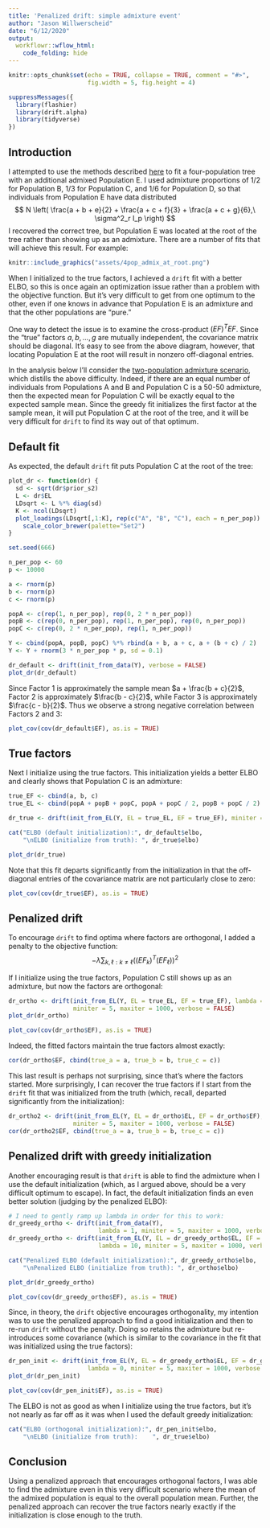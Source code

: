 ```yaml
---
title: 'Penalized drift: simple admixture event'
author: "Jason Willwerscheid"
date: "6/12/2020"
output:
  workflowr::wflow_html:
    code_folding: hide
---
```


```r
knitr::opts_chunk$set(echo = TRUE, collapse = TRUE, comment = "#>",
                      fig.width = 5, fig.height = 4)
```

```r
suppressMessages({
  library(flashier)
  library(drift.alpha)
  library(tidyverse)
})
```

## Introduction

I attempted to use the methods described [here](tree_adjust.html) to fit a four-population tree with an additional admixed Population E. I used admixture proportions of $1/2$ for Population B, $1/3$ for Population C, and $1/6$ for Population D, so that individuals from Population E have data distributed
$$ N \left( \frac{a + b + e}{2} + \frac{a + c + f}{3} + \frac{a + c + g}{6},\ \sigma^2_r I_p \right) $$
I recovered the correct tree, but Population E was located at the root of the tree rather than showing up as an admixture. There are a number of fits that will achieve this result. For example:

```r
knitr::include_graphics("assets/4pop_admix_at_root.png")
```

When I initialized to the true factors, I achieved a `drift` fit with a better ELBO, so this is once again an optimization issue rather than a problem with the objective function. But it's very difficult to get from one optimum to the other, even if one knows in advance that Population E is an admixture and that the other populations are "pure."

One way to detect the issue is to examine the cross-product $(EF)^T EF$. Since the "true" factors $a, b, \ldots, g$ are mutually independent, the covariance matrix should be diagonal. It's easy to see from the above diagram, however, that locating Population E at the root will result in nonzero off-diagonal entries. 

In the analysis below I'll consider the [two-population admixture scenario](admix1.html), which distills the above difficulty. Indeed, if there are an equal number of individuals from Populations A and B and Population C is a 50-50 admixture, then the expected mean for Population C will be exactly equal to the expected sample mean. Since the greedy fit initializes the first factor at the sample mean, it will put Population C at the root of the tree, and it will be very difficult for `drift` to find its way out of that optimum. 

## Default fit

As expected, the default `drift` fit puts Population C at the root of the tree:

```r
plot_dr <- function(dr) {
  sd <- sqrt(dr$prior_s2)
  L <- dr$EL
  LDsqrt <- L %*% diag(sd)
  K <- ncol(LDsqrt)
  plot_loadings(LDsqrt[,1:K], rep(c("A", "B", "C"), each = n_per_pop)) +
    scale_color_brewer(palette="Set2")
}

set.seed(666)

n_per_pop <- 60
p <- 10000

a <- rnorm(p)
b <- rnorm(p)
c <- rnorm(p)

popA <- c(rep(1, n_per_pop), rep(0, 2 * n_per_pop))
popB <- c(rep(0, n_per_pop), rep(1, n_per_pop), rep(0, n_per_pop))
popC <- c(rep(0, 2 * n_per_pop), rep(1, n_per_pop))

Y <- cbind(popA, popB, popC) %*% rbind(a + b, a + c, a + (b + c) / 2)
Y <- Y + rnorm(3 * n_per_pop * p, sd = 0.1)

dr_default <- drift(init_from_data(Y), verbose = FALSE)
plot_dr(dr_default)
```

Since Factor 1 is approximately the sample mean $a + \frac{b + c}{2}$, Factor 2 is approximately $\frac{b - c}{2}$, while Factor 3 is approximately $\frac{c - b}{2}$. Thus we observe a strong negative correlation between Factors 2 and 3:

```r
plot_cov(cov(dr_default$EF), as.is = TRUE)
```

## True factors

Next I initialize using the true factors. This initialization yields a better ELBO and clearly shows that Population C is an admixture:

```r
true_EF <- cbind(a, b, c)
true_EL <- cbind(popA + popB + popC, popA + popC / 2, popB + popC / 2)

dr_true <- drift(init_from_EL(Y, EL = true_EL, EF = true_EF), miniter = 2, verbose = FALSE)

cat("ELBO (default initialization):", dr_default$elbo,
    "\nELBO (initialize from truth): ", dr_true$elbo)

plot_dr(dr_true)
```

Note that this fit departs significantly from the initialization in that the off-diagonal entries of the covariance matrix are not particularly close to zero:

```r
plot_cov(cov(dr_true$EF), as.is = TRUE)
```

## Penalized drift

To encourage `drift` to find optima where factors are orthogonal, I added a penalty to the objective function:
$$ -\lambda \sum_{k, \ell: k \ne \ell} \left((EF_k)^T(EF_\ell) \right)^2$$

If I initialize using the true factors, Population C still shows up as an admixture, but now the factors are orthogonal:

```r
dr_ortho <- drift(init_from_EL(Y, EL = true_EL, EF = true_EF), lambda = 10, 
                  miniter = 5, maxiter = 1000, verbose = FALSE)
plot_dr(dr_ortho)

plot_cov(cov(dr_ortho$EF), as.is = TRUE)
```

Indeed, the fitted factors maintain the true factors almost exactly:

```r
cor(dr_ortho$EF, cbind(true_a = a, true_b = b, true_c = c))
```

This last result is perhaps not surprising, since that's where the factors started. More surprisingly, I can recover the true factors if I start from the `drift` fit that was initialized from the truth (which, recall, departed significantly from the initialization):

```r
dr_ortho2 <- drift(init_from_EL(Y, EL = dr_ortho$EL, EF = dr_ortho$EF), lambda = 10, 
                  miniter = 5, maxiter = 1000, verbose = FALSE)
cor(dr_ortho2$EF, cbind(true_a = a, true_b = b, true_c = c))
```

## Penalized drift with greedy initialization

Another encouraging result is that `drift` is able to find the admixture when I use the default initialization (which, as I argued above, should be a very difficult optimum to escape). In fact, the default initialization finds an even better solution (judging by the penalized ELBO):

```r
# I need to gently ramp up lambda in order for this to work:
dr_greedy_ortho <- drift(init_from_data(Y), 
                         lambda = 1, miniter = 5, maxiter = 1000, verbose = FALSE)
dr_greedy_ortho <- drift(init_from_EL(Y, EL = dr_greedy_ortho$EL, EF = dr_greedy_ortho$EF),
                         lambda = 10, miniter = 5, maxiter = 1000, verbose = FALSE)

cat("Penalized ELBO (default initialization):", dr_greedy_ortho$elbo,
    "\nPenalized ELBO (initialize from truth): ", dr_ortho$elbo)

plot_dr(dr_greedy_ortho)

plot_cov(cov(dr_greedy_ortho$EF), as.is = TRUE)
```

Since, in theory, the `drift` objective encourages orthogonality, my intention was to use the penalized approach to find a good initialization and then to re-run `drift` without the penalty. Doing so retains the admixture but re-introduces some covariance (which is similar to the covariance in the fit that was initialized using the true factors):

```r
dr_pen_init <- drift(init_from_EL(Y, EL = dr_greedy_ortho$EL, EF = dr_greedy_ortho$EF),
                      lambda = 0, miniter = 5, maxiter = 1000, verbose = FALSE)
plot_dr(dr_pen_init)

plot_cov(cov(dr_pen_init$EF), as.is = TRUE)
```

The ELBO is not as good as when I initialize using the true factors, but it's not nearly as far off as it was when I used the default greedy initialization:

```r
cat("ELBO (orthogonal initialization):", dr_pen_init$elbo,
    "\nELBO (initialize from truth):    ", dr_true$elbo)
```

## Conclusion

Using a penalized approach that encourages orthogonal factors, I was able to find the admixture even in this very difficult scenario where the mean of the admixed population is equal to the overall population mean. Further, the penalized approach can recover the true factors nearly exactly if the initialization is close enough to the truth.

